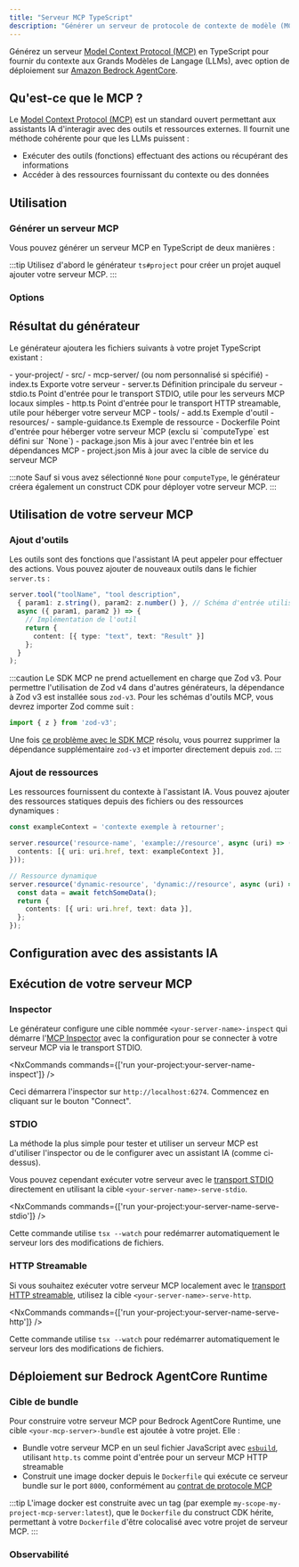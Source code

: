 ```yaml
---
title: "Serveur MCP TypeScript"
description: "Générer un serveur de protocole de contexte de modèle (MCP) TypeScript pour fournir du contexte aux modèles de langage de grande taille"
---
```





Générez un serveur [Model Context Protocol (MCP)](https://modelcontextprotocol.io/) en TypeScript pour fournir du contexte aux Grands Modèles de Langage (LLMs), avec option de déploiement sur [Amazon Bedrock AgentCore](https://docs.aws.amazon.com/bedrock-agentcore/latest/devguide/).

## Qu'est-ce que le MCP ?

Le [Model Context Protocol (MCP)](https://modelcontextprotocol.io/) est un standard ouvert permettant aux assistants IA d'interagir avec des outils et ressources externes. Il fournit une méthode cohérente pour que les LLMs puissent :

- Exécuter des outils (fonctions) effectuant des actions ou récupérant des informations
- Accéder à des ressources fournissant du contexte ou des données

## Utilisation

### Générer un serveur MCP

Vous pouvez générer un serveur MCP en TypeScript de deux manières :

<RunGenerator generator="ts#mcp-server" />

:::tip
Utilisez d'abord le générateur <Link path="/guides/typescript-project">`ts#project`</Link> pour créer un projet auquel ajouter votre serveur MCP.
:::

### Options

<GeneratorParameters generator="ts#mcp-server" />

## Résultat du générateur

Le générateur ajoutera les fichiers suivants à votre projet TypeScript existant :

<FileTree>
  - your-project/
    - src/
      - mcp-server/ (ou nom personnalisé si spécifié)
        - index.ts Exporte votre serveur
        - server.ts Définition principale du serveur
        - stdio.ts Point d'entrée pour le transport STDIO, utile pour les serveurs MCP locaux simples
        - http.ts Point d'entrée pour le transport HTTP streamable, utile pour héberger votre serveur MCP
        - tools/
          - add.ts Exemple d'outil
        - resources/
          - sample-guidance.ts Exemple de ressource
        - Dockerfile Point d'entrée pour héberger votre serveur MCP (exclu si `computeType` est défini sur `None`)
    - package.json Mis à jour avec l'entrée bin et les dépendances MCP
    - project.json Mis à jour avec la cible de service du serveur MCP
</FileTree>

:::note
Sauf si vous avez sélectionné `None` pour `computeType`, le générateur créera également un construct CDK pour déployer votre serveur MCP.
:::

## Utilisation de votre serveur MCP

### Ajout d'outils

Les outils sont des fonctions que l'assistant IA peut appeler pour effectuer des actions. Vous pouvez ajouter de nouveaux outils dans le fichier `server.ts` :

```typescript
server.tool("toolName", "tool description",
  { param1: z.string(), param2: z.number() }, // Schéma d'entrée utilisant Zod
  async ({ param1, param2 }) => {
    // Implémentation de l'outil
    return {
      content: [{ type: "text", text: "Result" }]
    };
  }
);
```

:::caution
Le SDK MCP ne prend actuellement en charge que Zod v3. Pour permettre l'utilisation de Zod v4 dans d'autres générateurs, la dépendance à Zod v3 est installée sous `zod-v3`. Pour les schémas d'outils MCP, vous devrez importer Zod comme suit :

```ts
import { z } from 'zod-v3';
```

Une fois [ce problème avec le SDK MCP](https://github.com/modelcontextprotocol/typescript-sdk/issues/164) résolu, vous pourrez supprimer la dépendance supplémentaire `zod-v3` et importer directement depuis `zod`.
:::

### Ajout de ressources

Les ressources fournissent du contexte à l'assistant IA. Vous pouvez ajouter des ressources statiques depuis des fichiers ou des ressources dynamiques :

```typescript
const exampleContext = 'contexte exemple à retourner';

server.resource('resource-name', 'example://resource', async (uri) => ({
  contents: [{ uri: uri.href, text: exampleContext }],
}));

// Ressource dynamique
server.resource('dynamic-resource', 'dynamic://resource', async (uri) => {
  const data = await fetchSomeData();
  return {
    contents: [{ uri: uri.href, text: data }],
  };
});
```

## Configuration avec des assistants IA

<Snippet name="mcp/configuration-ts" parentHeading="Configuration avec des assistants IA" />

## Exécution de votre serveur MCP

### Inspector

Le générateur configure une cible nommée `<your-server-name>-inspect` qui démarre l'[MCP Inspector](https://github.com/modelcontextprotocol/inspector) avec la configuration pour se connecter à votre serveur MCP via le transport STDIO.

<NxCommands commands={['run your-project:your-server-name-inspect']} />

Ceci démarrera l'inspector sur `http://localhost:6274`. Commencez en cliquant sur le bouton "Connect".

### STDIO

La méthode la plus simple pour tester et utiliser un serveur MCP est d'utiliser l'inspector ou de le configurer avec un assistant IA (comme ci-dessus).

Vous pouvez cependant exécuter votre serveur avec le [transport STDIO](https://modelcontextprotocol.io/docs/concepts/transports#standard-input%2Foutput-stdio) directement en utilisant la cible `<your-server-name>-serve-stdio`.

<NxCommands commands={['run your-project:your-server-name-serve-stdio']} />

Cette commande utilise `tsx --watch` pour redémarrer automatiquement le serveur lors des modifications de fichiers.

### HTTP Streamable

Si vous souhaitez exécuter votre serveur MCP localement avec le [transport HTTP streamable](https://modelcontextprotocol.io/docs/concepts/transports#streamable-http), utilisez la cible `<your-server-name>-serve-http`.

<NxCommands commands={['run your-project:your-server-name-serve-http']} />

Cette commande utilise `tsx --watch` pour redémarrer automatiquement le serveur lors des modifications de fichiers.

## Déploiement sur Bedrock AgentCore Runtime

<Snippet name="mcp/bedrock-deployment" parentHeading="Déploiement sur Bedrock AgentCore Runtime" />

### Cible de bundle

Pour construire votre serveur MCP pour Bedrock AgentCore Runtime, une cible `<your-mcp-server>-bundle` est ajoutée à votre projet. Elle :

- Bundle votre serveur MCP en un seul fichier JavaScript avec [`esbuild`](https://esbuild.github.io/), utilisant `http.ts` comme point d'entrée pour un serveur MCP HTTP streamable
- Construit une image docker depuis le `Dockerfile` qui exécute ce serveur bundle sur le port `8000`, conformément au [contrat de protocole MCP](https://docs.aws.amazon.com/bedrock-agentcore/latest/devguide/runtime-service-contract.html#mcp-protocol-contract)

:::tip
L'image docker est construite avec un tag (par exemple `my-scope-my-project-mcp-server:latest`), que le `Dockerfile` du construct CDK hérite, permettant à votre `Dockerfile` d'être colocalisé avec votre projet de serveur MCP.
:::

### Observabilité

<Snippet name="mcp/observability" parentHeading="Observabilité" />